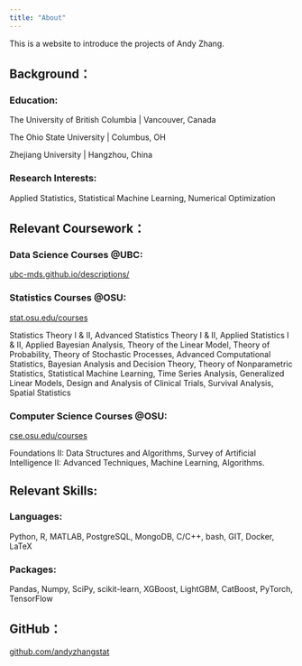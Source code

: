```yaml
---
title: "About"
---
```


This is a website to introduce the projects of Andy Zhang.



## Background：


### Education:
The University of British Columbia | Vancouver, Canada

The Ohio State University | Columbus, OH

Zhejiang University | Hangzhou, China



### Research Interests:
Applied Statistics, Statistical Machine Learning, Numerical Optimization



## Relevant Coursework：

### Data Science Courses @UBC:
[ubc-mds.github.io/descriptions/](https://ubc-mds.github.io/descriptions/)


### Statistics Courses @OSU:
[stat.osu.edu/courses](https://stat.osu.edu/courses)

Statistics Theory I $\&$ II, Advanced Statistics Theory I $\&$ II, Applied Statistics I $\&$ II, Applied Bayesian Analysis, Theory of the Linear Model, Theory of Probability, Theory of Stochastic Processes, Advanced Computational Statistics, Bayesian Analysis and Decision Theory, Theory of Nonparametric Statistics, Statistical Machine Learning, Time Series Analysis, Generalized Linear Models, Design and Analysis of Clinical Trials, Survival Analysis, Spatial Statistics

### Computer Science Courses @OSU:
[cse.osu.edu/courses](https://cse.osu.edu/courses)

Foundations II: Data Structures and Algorithms, Survey of Artificial Intelligence II: Advanced Techniques, Machine Learning, Algorithms.




## Relevant Skills:

### Languages:
Python, R, MATLAB, PostgreSQL, MongoDB, 
C/C++, bash, GIT, Docker, LaTeX


### Packages:
Pandas, Numpy, SciPy, scikit-learn, 
XGBoost, LightGBM, CatBoost,
PyTorch, TensorFlow


## GitHub：
[github.com/andyzhangstat](https://github.com/andyzhangstat)


